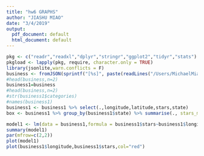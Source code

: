 ```yaml
---
title: "hw6 GRAPHS"
author: "JIASHU MIAO"
date: "3/4/2019"
output:
  pdf_document: default
  html_document: default
---
```


```r
pkg <- c("readr","readxl","dplyr","stringr","ggplot2","tidyr","stats")
pkgload <- lapply(pkg, require, character.only = TRUE)
library(jsonlite,warn.conflicts = F)
business <- fromJSON(sprintf("[%s]", paste(readLines("/Users/MichaelMiao/Documents/GitHub/Visualization-of-Yelp-s-Academic-Dataset/Project/source/business.json"), collapse=",")),flatten=TRUE)
#head(business,n=2)
business1=business
#head(business,n=2)
#str(business1$categories)
#names(business1)
business1 <- business1 %>% select(.,longitude,latitude,stars,state)
box <- business1 %>% group_by(business1$state) %>% summarise(., stars_mean=mean(stars))

```
```r
model1 <- lm(data = business1,formula = business1$stars~business1$longitude)
summary(model1)
par(mfrow=c(2,2))
plot(model1)
plot(business1$longitude,business1$stars,col="red")
```
